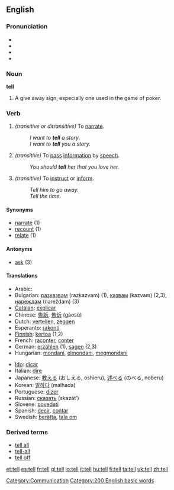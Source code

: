 ==English==

{{rank|each|between|face|175|tell|because|few|whom}}

=== Pronunciation ===
*{{IPA|/tĕl/}}
*{{IPA|/tel/}}
*{{SAMPA|/tel/}}
*{{audio|en-us-tell.ogg|Audio (US)}}

===Noun===
'''tell'''

# A give away sign, especially one used in the game of poker.

===Verb===
{{irregverb|'''to tell'''|'''[[tells]]'''|'''[[told]]'''|'''[[told]]'''|'''[[telling]]'''}}

#''(transitive or ditransitive)'' To [[narrate]].
#:''I want to '''tell''' a story''.
#:''I want to '''tell''' you a story.''
#''(transitive)'' To [[pass]] [[information]] by [[speech]].
#:''You should '''tell''' her that you love her.''
#''(transitive)'' To [[instruct]] or [[inform]].
#:''Tell him to go away.''
#:''Tell the time.''

==== Synonyms ====
*[[narrate]] (1)
*[[recount]] (1)
*[[relate]] (1)

==== Antonyms ====
*[[ask]] (3)

==== Translations ====
{{top}}
*Arabic: {{ARchar|[[اخبر]]}} {{Unicode|(’áχbara)}}
*Bulgarian: [[разказвам]] (razkazvam) (1), [[казвам]] (kazvam) (2,3), [[нареждам]] (nareždam) (3)
*[[Catalan]]: [[explicar]]
*Chinese: [[告訴]], [[告诉]] (gàosù)
*Dutch: [[vertellen]], [[zeggen]]
*Esperanto: [[rakonti]]
*[[Finnish]]: [[kertoa]] (1,2)
*French: [[raconter]], [[conter]]
*German: [[erzählen]] (1), [[sagen]] (2,3)
*Hungarian: [[mondani]], [[elmondani]], [[megmondani]]
{{mid}}
*[[Ido]]: [[dicar]]
*Italian: [[dire]]
*Japanese: [[教える]] (おしえる, oshieru), [[述べる]] (のべる, noberu)
*Korean: [[말하다]] (malhada)
*Portuguese: [[dizer]]
*Russian: [[сказать]] (skazát’)
*Slovene: [[povedati]]
*Spanish: [[decir]], [[contar]]
*Swedish: [[berätta]], [[tala om]]
{{bottom}}

===Derived terms===
* [[tell all]]
* [[tell-all]]
* [[tell off]]

[[Category:Communication]]
[[Category:200 English basic words]]

[[et:tell]]
[[es:tell]]
[[fr:tell]]
[[gl:tell]]
[[io:tell]]
[[it:tell]]
[[hu:tell]]
[[fi:tell]]
[[ta:tell]]
[[uk:tell]]
[[zh:tell]]